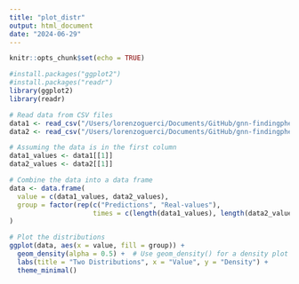```yaml
---
title: "plot_distr"
output: html_document
date: "2024-06-29"
---
```


```r
knitr::opts_chunk$set(echo = TRUE)
```

```r
#install.packages("ggplot2")
#install.packages("readr")
library(ggplot2)
library(readr)
```


```r
# Read data from CSV files
data1 <- read_csv("/Users/lorenzoguerci/Documents/GitHub/gnn-findingpheno/data/predictions/pred_adj_matrix_hc_360PCs_rv_cutoff_0.0.csv_CV2.csv", col_names = FALSE)
data2 <- read_csv("/Users/lorenzoguerci/Documents/GitHub/gnn-findingpheno/data/y_values/true_adj_matrix_hc_360PCs_rv_cutoff_0.0.csv_CV2.csv", col_names = FALSE)

# Assuming the data is in the first column
data1_values <- data1[[1]]
data2_values <- data2[[1]]

# Combine the data into a data frame
data <- data.frame(
  value = c(data1_values, data2_values),
  group = factor(rep(c("Predictions", "Real-values"), 
                     times = c(length(data1_values), length(data2_values))))
)

# Plot the distributions
ggplot(data, aes(x = value, fill = group)) +
  geom_density(alpha = 0.5) +  # Use geom_density() for a density plot
  labs(title = "Two Distributions", x = "Value", y = "Density") +
  theme_minimal()
```